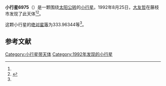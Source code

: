 {{Infobox planet
| bgcolour = #FFFFC0
| name = 6975 Hiroaki
| symbol = 
| image = 
| caption = 
| discovery = yes
| discovery_ref = 
| discoverer = [[大友哲|大友哲]]
| discovery_site = [[藤枝市|藤枝市]] 
| discovered = 1992年8月25日
| designations = yes
| mp_name = 
| named_after = 
| alt_names = 1992 QM/ 1983 VY3
| mp_category = [[主带小行星|主带小行星]]
| orbit_ref = <ref name="a">[http://ssd.jpl.nasa.gov/sbdb.cgi?sstr=6975 6975 Hiroaki] {{Wayback|url=http://ssd.jpl.nasa.gov/sbdb.cgi?sstr=6975 |date=20210717072144 }}，小行星數據庫瀏覽器（JPL Small-Body Database Browser）－[[美国国家航空航天局|美国国家航空航天局]]喷气推进实验室</ref>
| epoch = 2456400.5 (2013年4月18日更新)
| aphelion = {{convert|3.6969009|AU|km|3|abbr=on|lk=out}}
| perihelion = {{convert|2.0527087|AU|km|3|abbr=on}}
| semimajor = {{convert|2.8748048|AU|km|3|abbr=on}}
| eccentricity = 0.2859659
| period = 1780.372902 [[日|日]]<br />4.87[[儒略年|儒略年]]
| avg_speed = 
| inclination = 4.81830
| asc_node = 322.60501
| mean_anomaly = 
| arg_peri = 333.96344
| satellites = 
| physical_characteristics = yes
| dimensions = 
| mass = 
| density = 
| surface_grav = 
| escape_velocity = 
| sidereal_day = 
| axial_tilt = 
| pole_ecliptic_lat = 
| pole_ecliptic_lon = 
| albedo = 
| temperatures= 
| temp_name1 = 
| mean_temp_1 = 
| max_temp_1 = 
| temp_name2 = 
| max_temp_2 = 
| spectral_type = 
| abs_magnitude = 333.96344
}}

'''小行星6975'''（{{lang-en|6975 Hiroaki}}）是一颗围绕[[太阳|太阳]][[公转|公转]]的[[小行星|小行星]]。1992年8月25日，[[大友哲|大友哲]]在藤枝市发现了此天体<ref name="a" /><ref>{{cite news|title=小行星列表|url=http://cfa-www.harvard.edu/iau/lists/NumberedMPs.txt|accessdate=2013-07-08|newspaper=哈佛大学|archive-date=2008-05-17|archive-url=https://web.archive.org/web/20080517010638/http://cfa-www.harvard.edu/iau/lists/NumberedMPs.txt|dead-url=no}}</ref>。

这颗小行星的[[绝对星等|绝对星等]]为333.96344等<ref name="a" />。

==参考文献==
{{reflist}}
{{Minor Planet Number|[[小行星6974|小行星6974]]|[[小行星6976|小行星6976]]}}

{{小天体}}

[[Category:小行星带天体|Category:小行星带天体]]
[[Category:1992年发现的小行星|Category:1992年发现的小行星]]

{{asteroid-stub}}